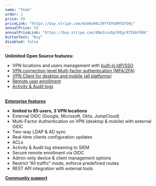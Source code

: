 ```yaml
---
name: "Team"
order: 2
price: 69
priceLink: "https://buy.stripe.com/6oU6oH4L59fY8YG8MfbfO0j"
annualPrice: 59
annualPriceLink: "https://buy.stripe.com/00w3cva5p3VEgr87IbbfO0k"
buttonText: "Buy"
disabled: false
---
```

**Unlimited Open Source features:**
- VPN locations and users management with [built-in IdP/SSO](https://docs.defguard.net/features/openid-connect)
- [VPN connection-level Multi-factor authentication (MFA/2FA)](https://docs.defguard.net/features/wireguard/multi-factor-authentication-mfa-2fa/internal-sso-based-mfa)
- [VPN Client for desktop and mobile (all platforms)](/client)
- [Remote user enrollment](https://docs.defguard.net/features/remote-user-enrollment)
- [Activity & Audit logs](https://docs.defguard.net/features/activity-log)
<br/><br/>

**[Enterprise features](https://docs.defguard.net/enterprise/enterprise-features)**
- **limited to 85 users, 3 VPN locations**
- External OIDC (Google, Microsoft, Okta, JumpCloud)
- Multi-Factor Authentication on VPN (desktop & mobile) with external OIDC
- Two-way LDAP & AD sync
- Real-time clients configuration updates
- ACLs
- Activity & Audit log streaming to SIEM
- Secure remote enrollment via OIDC
- Admin-only device & client management options
- Restrict “All traffic” mode, enforce predefined routes
- REST API integration with external tools

**[Community support](https://docs.defguard.net/support#community-support)**

